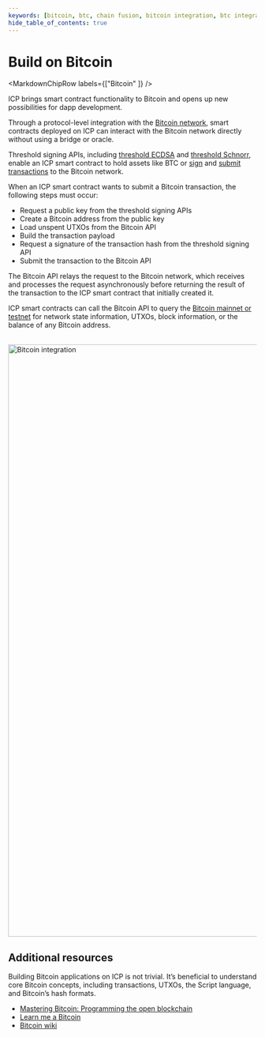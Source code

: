 ```yaml
---
keywords: [bitcoin, btc, chain fusion, bitcoin integration, btc integration, build on bitcoin, how to build btc, btc dapps, building btc dapps, build bitcoin, bitcoin dapps, build btc dapps, build btc apps]
hide_table_of_contents: true
---
```



# Build on Bitcoin

<MarkdownChipRow labels={["Bitcoin" ]} />

ICP brings smart contract functionality to Bitcoin and opens up new possibilities for dapp development.

Through a protocol-level integration with the [Bitcoin network](/docs/building-apps/chain-fusion/bitcoin/overview), smart contracts deployed on ICP can interact with the Bitcoin network directly without using a bridge or oracle.

Threshold signing APIs, including [threshold ECDSA](/docs/building-apps/network-features/signatures/t-ecdsa) and [threshold Schnorr](/docs/building-apps/network-features/signatures/t-schnorr), enable an ICP smart contract to hold assets like BTC or [sign](/docs/build-on-btc/btc-transactions/sign-transactions) and [submit transactions](/docs/build-on-btc/btc-transactions/submit-transactions) to the Bitcoin network.

When an ICP smart contract wants to submit a Bitcoin transaction, the following steps must occur:

- Request a public key from the threshold signing APIs
- Create a Bitcoin address from the public key
- Load unspent UTXOs from the Bitcoin API
- Build the transaction payload
- Request a signature of the transaction hash from the threshold signing API
- Submit the transaction to the Bitcoin API

The Bitcoin API relays the request to the Bitcoin network, which receives and processes the request asynchronously before returning the result of the transaction to the ICP smart contract that initially created it.

ICP smart contracts can call the Bitcoin API to query the [Bitcoin mainnet or testnet](/docs/build-on-btc/btc-api) for network state information, UTXOs, block information, or the balance of any Bitcoin address.

<div class="text--center">
  <img
    src={useBaseUrl("/img/docs/BTC-diagram.png")}
    alt="Bitcoin integration"
    width="1200"
  />
</div>

## Additional resources

Building Bitcoin applications on ICP is not trivial. It’s beneficial to understand core Bitcoin concepts, including transactions, UTXOs, the Script language, and Bitcoin’s hash formats.

- [Mastering Bitcoin: Programming the open blockchain](https://github.com/bitcoinbook/bitcoinbook/blob/develop/BOOK.md)
- [Learn me a Bitcoin](https://learnmeabitcoin.com)
- [Bitcoin wiki](https://en.bitcoin.it/wiki/Main_Page)


